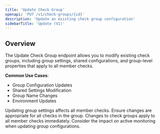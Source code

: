 ```yaml
---
title: 'Update Check Group'
openapi: 'PUT /v1/check-groups/{id}'
description: 'Update an existing check group configuration'
sidebarTitle: 'Update (V1)'
---
```


## Overview

The Update Check Group endpoint allows you to modify existing check groups, including group settings, shared configurations, and group-level properties that apply to all member checks.

**Common Use Cases**:
- Group Configuration Updates
- Shared Settings Modification
- Group Name Changes
- Environment Updates

<Warning>
Updating group settings affects all member checks. Ensure changes are appropriate for all checks in the group.
</Warning>

<Note>
Changes to check groups apply to all member checks immediately. Consider the impact on active monitoring when updating group configurations.
</Note>